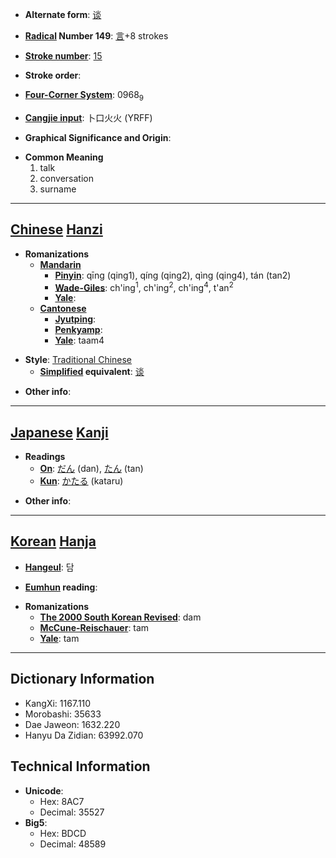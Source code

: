 * '''Alternate form''': [[谈]]

* '''[[Wiktionary:Chinese radical index| Radical]] Number 149''': [[Wiktionary:Chinese radical index 言|言]]+8 strokes

* '''[[Wiktionary:Chinese total strokes index|Stroke number]]''': [[Wiktionary:Chinese total strokes index 15|15]]

* '''Stroke order''': 

* '''[[Wiktionary:Chinese four corner index|Four-Corner System]]''': 0968<sub>9</sub>

* '''[[Wiktionary:Chinese Cangjie index|Cangjie input]]''': 卜口火火 (YRFF)

* '''Graphical Significance and Origin''': 

* '''Common Meaning'''
*#talk
*# conversation
*# surname


----

== [[Chinese]] [[Hanzi]] ==

* '''Romanizations'''
** '''[[Mandarin]]'''
*** '''[[Pinyin]]''': qīng (qing1), qíng (qing2), qìng (qing4), tán (tan2)
*** '''[[Wade-Giles]]''': ch'ing<sup>1</sup>, ch'ing<sup>2</sup>, ch'ing<sup>4</sup>, t'an<sup>2</sup>
*** '''[[Yale]]''': 
** '''[[Cantonese]]'''
*** '''[[Jyutping]]''':
*** '''[[Penkyamp]]''': 
*** '''[[Yale]]''': taam4

* '''Style''': [[Traditional Chinese]] 
** '''[[Simplified Chinese|Simplified]] equivalent''': [[谈]]

* '''Other info''': 

----

== [[Japanese]] [[Kanji]] ==

* '''Readings'''
** '''[[On]]''': [[だん]] (dan), [[たん]] (tan)
** '''[[Kun]]''': [[かたる]] (kataru)

* '''Other info''':  

----

== [[Korean]] [[Hanja]] ==

* '''[[Hangeul]]''': 담

* '''[[Eumhun]] reading''': 

* '''Romanizations'''
** '''[[The 2000 South Korean Revised Romanization|The 2000 South Korean Revised]]''': dam
** '''[[McCune-Reischauer]]''': tam
** '''[[Yale]]''': tam

----

== Dictionary Information ==

* KangXi: 1167.110
* Morobashi: 35633
* Dae Jaweon: 1632.220
* Hanyu Da Zidian: 63992.070

== Technical Information ==

* '''Unicode''':
** Hex: 8AC7
** Decimal: 35527
* '''Big5''':
** Hex: BDCD
** Decimal: 48589
